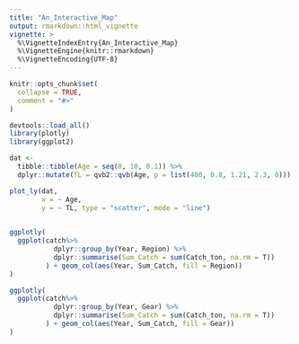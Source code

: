 ```yaml
---
title: "An_Interactive_Map"
output: rmarkdown::html_vignette
vignette: >
  %\VignetteIndexEntry{An_Interactive_Map}
  %\VignetteEngine{knitr::rmarkdown}
  %\VignetteEncoding{UTF-8}
---
```


```r
knitr::opts_chunk$set(
  collapse = TRUE,
  comment = "#>"
)
```

```r
devtools::load_all()
library(plotly)
library(ggplot2)
```

```r
dat <-
  tibble::tibble(Age = seq(0, 10, 0.1)) %>%
  dplyr::mutate(TL = qvb2::qvb(Age, p = list(400, 0.8, 1.21, 2.3, 0)))

plot_ly(dat,
        x = ~ Age,
        y = ~ TL, type = "scatter", mode = "line")
  
```

```r
ggplotly(
  ggplot(catch%>%
           dplyr::group_by(Year, Region) %>%
           dplyr::summarise(Sum_Catch = sum(Catch_ton, na.rm = T))
         ) + geom_col(aes(Year, Sum_Catch, fill = Region))
)
```

```r
ggplotly(
  ggplot(catch%>%
           dplyr::group_by(Year, Gear) %>%
           dplyr::summarise(Sum_Catch = sum(Catch_ton, na.rm = T))
         ) + geom_col(aes(Year, Sum_Catch, fill = Gear))
)
```
